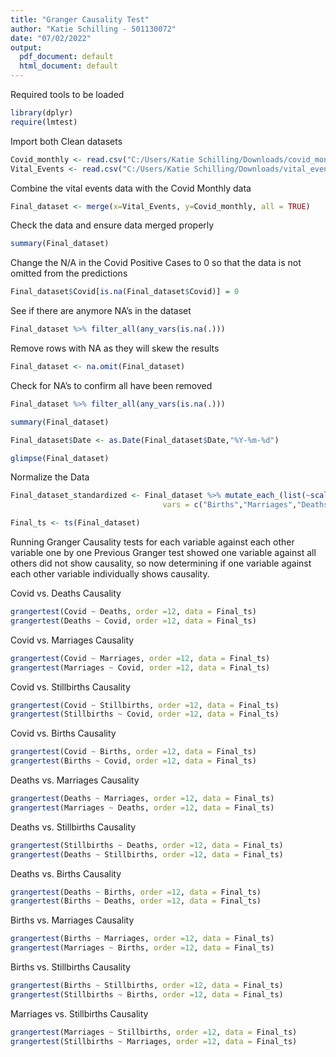 ---
title: "Granger Causality Test"
author: "Katie Schilling - 501130072"
date: "07/02/2022"
output:
  pdf_document: default
  html_document: default
---
Required tools to be loaded
```{r}
library(dplyr)
require(lmtest)

```

Import both Clean datasets
```{r}
Covid_monthly <- read.csv("C:/Users/Katie Schilling/Downloads/covid_monthly_clean.csv")
Vital_Events <- read.csv("C:/Users/Katie Schilling/Downloads/vital_events_clean.csv")

```

Combine the vital events data with the Covid Monthly data
```{r}
Final_dataset <- merge(x=Vital_Events, y=Covid_monthly, all = TRUE)
```

Check the data and ensure data merged properly
```{r}
summary(Final_dataset)
```

Change the N/A in the Covid Positive Cases to 0 so that the data is not omitted from the predictions
```{r}
Final_dataset$Covid[is.na(Final_dataset$Covid)] = 0
```

See if there are anymore NA's in the dataset
```{r}
Final_dataset %>% filter_all(any_vars(is.na(.))) 
```
Remove rows with NA as they will skew the results
```{r}
Final_dataset <- na.omit(Final_dataset)
```

Check for NA's to confirm all have been removed
```{r}
Final_dataset %>% filter_all(any_vars(is.na(.))) 
```
```{r}
summary(Final_dataset)
```

```{r}
Final_dataset$Date <- as.Date(Final_dataset$Date,"%Y-%m-%d")

```


```{r}
glimpse(Final_dataset)
```


Normalize the Data
```{r}

Final_dataset_standardized <- Final_dataset %>% mutate_each_(list(~scale(.) %>% as.vector),
                                  vars = c("Births","Marriages","Deaths","Stillbirths","Covid"))

```


```{r}
Final_ts <- ts(Final_dataset)
```


Running Granger Causality tests for each variable against each other variable one by one
Previous Granger test showed one variable against all others did not show causality, so now determining if one variable against each
other variable individually shows causality.


Covid vs. Deaths Causality
```{r}
grangertest(Covid ~ Deaths, order =12, data = Final_ts)
grangertest(Deaths ~ Covid, order =12, data = Final_ts)
```

Covid vs. Marriages Causality
```{r}
grangertest(Covid ~ Marriages, order =12, data = Final_ts)
grangertest(Marriages ~ Covid, order =12, data = Final_ts)
```

Covid vs. Stillbirths Causality
```{r}
grangertest(Covid ~ Stillbirths, order =12, data = Final_ts)
grangertest(Stillbirths ~ Covid, order =12, data = Final_ts)
```

Covid vs. Births Causality
```{r}
grangertest(Covid ~ Births, order =12, data = Final_ts)
grangertest(Births ~ Covid, order =12, data = Final_ts)
```

Deaths vs. Marriages Causality
```{r}
grangertest(Deaths ~ Marriages, order =12, data = Final_ts)
grangertest(Marriages ~ Deaths, order =12, data = Final_ts)
```

Deaths vs. Stillbirths Causality
```{r}
grangertest(Stillbirths ~ Deaths, order =12, data = Final_ts)
grangertest(Deaths ~ Stillbirths, order =12, data = Final_ts)
```

Deaths vs. Births Causality
```{r}
grangertest(Deaths ~ Births, order =12, data = Final_ts)
grangertest(Births ~ Deaths, order =12, data = Final_ts)
```

Births vs. Marriages Causality
```{r}
grangertest(Births ~ Marriages, order =12, data = Final_ts)
grangertest(Marriages ~ Births, order =12, data = Final_ts)
```

Births vs. Stillbirths Causality
```{r}
grangertest(Births ~ Stillbirths, order =12, data = Final_ts)
grangertest(Stillbirths ~ Births, order =12, data = Final_ts)
```

Marriages vs. Stillbirths Causality
```{r}
grangertest(Marriages ~ Stillbirths, order =12, data = Final_ts)
grangertest(Stillbirths ~ Marriages, order =12, data = Final_ts)
```

